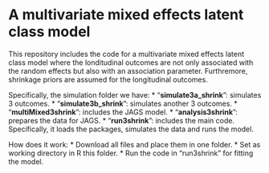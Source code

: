 
# A multivariate mixed effects latent class model

This repository includes the code for a multivariate mixed effects latent class model where the londitudinal outcomes are not only associated with the random effects but also with an association parameter. Furthremore, shrinkage priors are assumed for the longitudinal outcomes.

Specifically, the simulation folder we have:
* "**simulate3a_shrink**": simulates 3 outcomes.
* "**simulate3b_shrink**": simulates another 3 outcomes.
* "**multiMixed3shrink**": includes the JAGS model. 
* "**analysis3shrink**": prepares the data for JAGS.
* "**run3shrink**": includes the main code. Specifically, it loads the packages, simulates the data and runs the model.

How does it work:
* Download all files and place them in one folder.
* Set as working directory in R this folder.
* Run the code in "run3shrink" for fitting the model.
